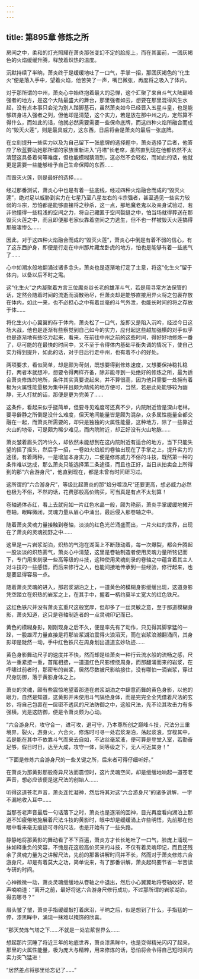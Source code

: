 ```yaml
---
---
---
```

title: 第895章 修炼之所
---



房间之中，柔和的灯光照耀在萧炎那张变幻不定的脸庞上，而在其面前，一团灰褐色的火焰缓缓升腾，释放着炽热的温度。

沉默持续了半晌，萧炎终于是缓缓地吐了一口气，手掌一招，那团灰褐色的“化生火”便是落入手中，望着火焰，他苦笑了一声，嘴巴微张，再度将之吸入了体内。

对于那所谓的中州，萧炎心中始终抱着最大的忌惮，这个汇聚了来自斗气大陆巅峰强者的地方，是这个大陆最盛大的舞台，那里强者如云，想要在那里混得风生水起，没有点本事只会沦为别人踏脚基石，虽然萧炎如今已经晋入五星斗皇，也是能够跻身进入强者之列，但他却是清楚，这个实力，若是放在那中州之内，定然算不得什么，而如此的话，他就必然需要需要一些保命底牌，而这四种火焰所融合而成的“毁灭火莲”，则是最具威力，这东西，日后将会是萧炎的最后一张底牌。

在立刻提升一些实力以及为自己留下一张底牌的选择题中，萧炎选择了后者，他答应了欣蓝要助她那所谓的家族重新进入“丹塔”长老席，虽然直到现在他都依然不太清楚这具备着何等难度，但也能模糊猜测到，这必然不会轻松，而如此的话，他就更是需要一些能够给予自己生命保障的东西……

而毁灭火莲，则是最好的选择……

经过那番测试，萧炎心中也是有着一些底线，经过四种火焰融合而成的“毁灭火莲”，绝对足以威胁到实力在七星乃至八星左右的斗宗强者，甚至遇见一些实力较弱的斗宗，恐怕都是能够直接将之秒杀，这一点，那地魔老鬼以及亲身试验过，若非他懂得一些粗浅的空间之力，将自己藏匿于空间裂缝之中，怕当场就得葬送在那毁灭火莲之中，而且即便那老家伙靠着空间之力逃生，但不也一样被毁灭火莲搞得那般凄惨么……

因此，对于这四种火焰融合而成的“毁灭火莲”，萧炎心中倒是有着不弱的信心，有了这东西护身，即便是行走在中州那片藏龙卧虎的地方，怕也是能够有着一些底气了……

心中如潮水般地翻涌过诸多念头，萧炎也是逐渐地打定了主意，将这“化生火”留于体内，以备以后不时之需。

这“化生火”之内凝聚着方言三位魔炎谷长老的雄浑斗气，若是用寻常方法保管的话，定然会随着时间的流逝而消散殆尽，但萧炎却是能够直接用异火将之包裹存放在体内，如此一来，也不必担心之中有着丝毫的斗气外泄，也能长时间的将之存放于体……

将化生火小心翼翼的存于体内，萧炎松了一口气，旋即又是陷入沉吟，经过今日这场大战，他也是逐渐有些察觉到自己如今的实力，应付起这些越加强横的对手似乎也是逐渐地有些吃力起来，看来，在前往中州之前的这些时间，得好好地修炼一番了，尽可能的在最快的时间中，又不至于令得体内基础平衡失调的情况下，使自己实力得到提升，如此的话，对于日后行走中州，也有着不小的好处。

两项要求，看似简单，却是颇为苛刻，既想要得到修炼速度，又想要保持稳扎稳打，两者本就想冲，想要令得两样齐备，除非能寻到一处绝好的修炼之所，最为适合萧炎修炼的地所，条件其实真要说起来，并不算很高，因为他只需要一处拥有着极为火属性能量极为集中并且颇为精纯的地方便可，当然，若是此处能够较为幽静，无人打扰的话，那便是更为完美了……

这条件，看起来似乎挺简单，但要寻见难度可还真不少，内院附近皆是深山老林，要寻僻静之所倒是没什么难度，但天地间能量皆是颇为混杂，众多属性能量全都交融在一起，而萧炎所需要的，却只是独独的火属性能量，这种地方，除了一些靠近火山的地带，可是颇为稀少难见，而内院附近，却正好没有火山地脉……

萧炎皱着眉头沉吟许久，却依然未能想到在这内院附近有适合的地方，当下只能失望的摇了摇头，然后手一招，一卷如火焰般的卷轴出现在了手掌之上，提升实力的途径，有着两种，一是增加本身实力，二便是修炼威力不俗的斗技，既然第一种的条件难以达成，那么萧炎只能选择第二条途径，而且也正好，当日从拍卖会上所得到的那“六合游身尺”，他直到现在，都是未曾有时间研习过。

这所谓的“六合游身尺”，等级比起萧炎的那“焰分噬浪尺”还要更高，想必威力必然也极为不俗，不然的话，花费那般高价购买，可当真是有点不太划算！

卷轴通体赤红，看上去就宛如一片红色水晶一般，颇为艳丽，萧炎手掌缓缓地摊开卷轴，眼眸微闭，灵魂力量从眉心中涌出，最后侵入那卷轴之中。

随着萧炎灵魂力量接触到卷轴，淡淡的红色光芒涌盛而出，一片火红的世界，出现在了萧炎的灵魂视野之中……

这里是一片岩浆湖泊，炽热的气泡在湖面上不断鼓动着，每一次爆裂，都会升腾起一股淡淡的炽热雾气，萧炎心中清楚，这里是卷轴制造者使用灵魂力量所铭记而下，专门用来刻录一些高等级的斗技，这种使用灵魂刻录的卷轴之中蕴含着其主人对斗技的一些感悟，而后来修行之人，也能间接地传承到一些经验，修行起来，也是要显得容易一点。

随着萧炎灵魂的进入，那岩浆湖泊之上，一道黄色的模糊身影缓缓出现，这道身影凭空踏立在炽热的岩浆之上，在其手中，握着一柄约莫半丈宽大的红色铁尺。

这红色铁尺并没有萧炎玄重尺这般宽厚，但却多了一丝灵敏之意，至于那道模糊身影，萧炎知道，这只是卷轴制造者的一点灵魂印记而已。

黄色的模糊身影，刚刚现身之后不久，便是率先有了动作，只见得其脚掌猛的一跺，一股雄浑力量直接是将那岩浆湖泊震得火浪滔天，而在岩浆浪潮翻涌间，其身影却是陡然一动，手中红色铁尺在周身划出道道玄妙轨迹……

黄色身影舞动尺子的速度并不快，然而却是给萧炎一种行云流水般的流畅之感，尺法一重紧接一重，首尾相接，一道道红色尺影缭绕周身，而那翻涌而来的岩浆，在呼啸过前者时，那密布的岩浆，居然尽数被尺影给接住，没有哪怕一滴岩浆，穿过尺身防御，落于黄影身体之上。

萧炎的灵魂，颇有些震惊地望着那道在岩浆湖泊之中肆意而舞的黄色身影，以他的眼力，自然是知道，这黄影并未使用斗气隔绝身体，而是完完全全凭借着尺法的玄妙，将自己包裹在一层密不透风的尺法防御之中，这般尺法，先不论其攻击力有多强横，光是这防御，便是令萧炎颇为心动。

“六合游身尺，攻守合一，进可攻，退可守，乃本尊所创之巅峰斗技，尺法分三重境界，裂火，游身火，六合火，修炼时可寻一处岩浆湖泊，荡起浆浪，穿梭其中，若是能在其中不依靠斗气而来去自如，不沾丝毫浆液，便可算是登堂入室，若勤奋足够，假日时日，达至大成，攻守一体，同等级之下，无人可近其身！”

“下面是修炼六合游身尺的一些关键之所，后来者可得仔细听好。”

在萧炎为那黄影那般奇异尺法而震惊时，这片灵魂空间，却是缓缓地响起一道苍老声音，想必应该便是这尺法的创始人……

听得这道苍老声音，萧炎连忙凝神，然后将其对这“六合游身尺”的诸多讲解，一字不漏地收入耳中……

当那苍老声音最后一句话落下之时，萧炎也是逐渐的回神，目光再度看向湖泊上那道不知疲倦地施展着尺法斗技的黄影时，眼中却是缓缓涌上许些明悟，先前那在他眼中看来毫无痕迹可寻的尺法，也是开始有了一些头路。

静静地将那黄影的舞动看了不下百遍，萧炎方才长长地吐了一口气，脸庞上涌现一抹如释重负的笑容，不愧是花这般高价买来的斗技，不仅有着灵魂印记，而且还残余了灵魂力量为之讲解尺法，先前的那番讲解时间并不长，然而对于萧炎修炼六合游身尺，却是有着莫大之功，简单说来，有了那番讲解，萧炎起码要节省一半苦读专研的时间。

心神微微一动，萧炎灵魂缓缓地从卷轴之中退出，然后小心翼翼地将卷轴收好，轻声喃喃道：“离开之前，最好将这六合游身尺修行成功，不过那所谓的岩浆湖泊，得去哪寻？”

眉头皱了皱，萧炎手指缓缓敲打着床沿，半晌之后，似是想到了什么，手指猛的一停，漆黑眸中，涌现一抹难以掩饰的欣喜。

“那天焚炼气塔之下……不就是一处岩浆世界么……

想起那片沉睡了将近三年的地底世界，萧炎漆黑眸中，也是变得精光闪闪了起来，那里的火属性能量，极为庞大与精粹，用来修炼的话，恐怕将会令得自己短时间内实力突飞猛进！

“居然差点将那里给忘记了……”
